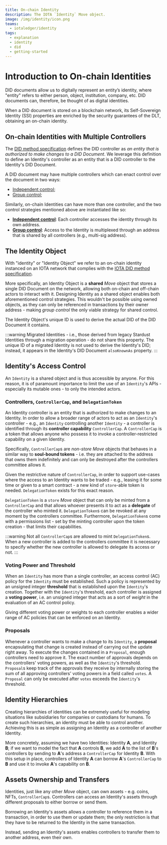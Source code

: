 ```yaml
---
title: On-chain Identity
description: The IOTA `Identity` Move object.
image: /img/identity/icon.png
teams:
  - iotaledger/identity
tags:
  - explanation
  - identity
  - did
  - getting-started
---
```


# Introduction to On-chain Identities

DID documents allow us to digitally represent an entity’s identity, where "entity" refers to either person,
 object, institution, company, etc. DID documents can, therefore, be thought of as digital identities.

When a DID document is stored on a blockchain network, its Self-Sovereign Identity (SSI) properties are enriched by the security guarantees of the DLT,
obtaining an on-chain identity.

## On-chain Identities with Multiple Controllers

The [DID method specification](https://www.w3.org/TR/did-core/#did-controller) defines the DID controller as _an entity that
is authorized to make changes to a DID Document_. 
We leverage this definition to define an Identity's controller as an entity that is a DID controller to the Identity's
DID Document.

A DID document may have multiple controllers which can enact control over the document in two ways:
- [Independent control](https://www.w3.org/TR/did-core/#independent-control);
- [Group control](https://www.w3.org/TR/did-core/#group-control);

Similarly, on-chain Identities can have more than one controller, and the two control strategies mentioned above are instantiated
like so:
- [**Independent control**](https://www.w3.org/TR/did-core/#independent-control): Each controller accesses the identity
  through its own address.  
- [**Group control**](https://www.w3.org/TR/did-core/#group-control): Access to the Identity is multiplexed through an 
  address that is shared by all controllers (e.g., multi-sig address).

## The Identity Object
With "identity" or "Identity Object" we refer to an on-chain identity instanced on an IOTA network that complies with the
[IOTA DID method specification](../../references/iota-identity/iota-did-method-spec.mdx).

More specifically, an Identity Object is a **shared** _Move_ object that stores a single DID Document on the network,
allowing both on-chain and off-chain actors to interact with it.
Designing Identity as a shared object enables both aforementioned control strategies. This wouldn't be possible using owned 
objects, as they can only be referenced in transactions by their owner address - making _group control_ the only viable strategy
for shared control.


The Identity Object's unique ID is used to derive the actual DID of the DID Document it contains.

:::warning
Migrated Identities - i.e., those derived from legacy Stardust Identities through a migration operation - do not
share this property. The unique ID of a migrated Identity is not used to derive the Identity's DID; instead, it 
appears in the Identity's DID Document `alsoKnownAs` property.
:::

## Identity's Access Control

An `Identity` is a shared object and is thus accessible by anyone. For this reason, it is of paramount importance to 
limit the use of an `Identity`'s APIs - especially its mutable ones - to only the intended actors.

### Controllers, `ControllerCap`, and `DelegationToken`
An Identity controller is an entity that is authorized to make changes to an Identity.
In order to allow a broader range of 
actors to act as an `Identity`'s controller - e.g., an `Identity` controlling another `Identity` - a controller is identified 
through its **controller capability** `ControllerCap`.
A `ControllerCap` is a token that allows anyone who possess it to invoke a controller-restricted capability on a given Identity.

Specifically, `ControllerCap`s are _non-store Move_ objects that behaves in a similar way to **soul-bound tokens** - i.e. they are attached to the address that owns them indefinitely and can only be destroyed after the controllers committee allows it.

Given the restrictive nature of `ControllerCap`, in order to support use-cases where the access to an Identity wants to be traded -
e.g., leasing it for some time or given to a smart contract - a new kind of `store`-able token is needed.
`DelegationToken` exists for this exact reason.

`DelegationToken` is a `store` _Move_ object that can only be minted from a `ControllerCap` and that allows whoever presents it
to act as a **delegate** of the controller who minted it. `DelegationToken`s can be revoked at any moment by the controllers 
committee. 
Furthermore, `DelegationToken`s come with a permissions list - set by the minting controller upon the token creation - that limits their capabilities.

:::warning
Not all `ControllerCap`s are allowed to mint `DelegationToken`s. When a new controller is added to the controllers committee it
is necessary to specify whether the new controller is allowed to delegate its access or not.
:::

### Voting Power and Threshold
When an `Identity` has more than a single controller, an access control (AC) policy for the `Identity` must be established. Such 
a policy is represented by an unsigned integer **threshold** that is established upon the `Identity`'s creation.
Together with the `Identity`'s threshold, each controller is assigned a **voting power**, i.e. an unsigned integer that 
acts as a sort of _weight_ in the evaluation of an AC control policy.   

Giving different voting power or weights to each controller enables a wider range of AC policies that can be enforced on an 
Identity.

### Proposals
Whenever a controller wants to make a change to its `Identity`, a **proposal** encapsulating that change is created instead of 
carrying out the update right away.
To execute the changes contained in a `Proposal`, enough controllers need to approve it. The exact number of approvals 
depends on the controllers' voting powers, as well as the `Identity`'s threshold. 
`Proposal`s keep track of the approvals they receive by internally storing the sum of all approving controllers' voting powers 
in a field called `votes`.
A `Proposal` can only be executed after `votes` exceeds the `Identity`'s threshold.

## Identity Hierarchies
Creating hierarchies of identities can be extremely useful for modeling situations like subsidiaries for companies or custodians 
for humans.
To create such hierarchies, an identity must be able to control another. Achieving this is as simple as assigning an 
Identity as a controller of another Identity.

More concretely, assuming we have two Identities: Identity **A**, and Identity **B**; if we want to model the fact that **A** 
controls **B**, we add **A** to the list of **B**'s controllers by sending to **A**'s address a `ControllerCap` for Identity 
**B**.
With this setup in place, controllers of Identity **A** can borrow **A**'s `ControllerCap` to **B** and use it to invoke **A**'s
capability on **B**.

## Assets Ownership and Transfers

Identities, just like any other _Move_ object, can own assets - e.g. coins, NFTs, `ControllerCap`s. Controllers can access
an Identity's assets through different proposals to either borrow or send them.

Borrowing an Identity's assets allows a controller to reference them in a transaction, in order to use them or update them;
the only restriction is that they have to be returned to the Identity in the same transaction.

Instead, sending an Identity's assets enables controllers to transfer them to another address, even their own.